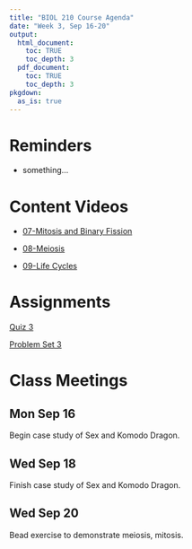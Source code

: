 ```yaml
---
title: "BIOL 210 Course Agenda"
date: "Week 3, Sep 16-20"
output: 
  html_document:
    toc: TRUE
    toc_depth: 3
  pdf_document:
    toc: TRUE
    toc_depth: 3
pkgdown:
  as_is: true
---
```

# Reminders

* something...

# Content Videos

* [07-Mitosis and Binary Fission](https://drive.google.com/drive/folders/1TD2Kl1w4XfPaTKH-Rr4jARDMGWi5Oo9J?usp=drive_link)

* [08-Meiosis](https://drive.google.com/drive/folders/1TvZmfIA1FECe-G12ydwEoMESZpo_tm8B?usp=drive_link)

* [09-Life Cycles](https://drive.google.com/drive/folders/1UC1t0dIPKs3H7rpdKZJkI-3wTdJm_cPV?usp=drive_link)

# Assignments

[Quiz 3](https://docs.google.com/forms/d/e/1FAIpQLSe1c7Kkf5UqH1QIzTxqHBlKg8oEZ75AH84ccSO_qiUPBsbKMA/viewform?usp=sf_link)

[Problem Set 3](ps3.html)

# Class Meetings

## Mon Sep 16

Begin case study of Sex and Komodo Dragon.

## Wed Sep 18

Finish case study of Sex and Komodo Dragon.

## Wed Sep 20

Bead exercise to demonstrate meiosis, mitosis.
